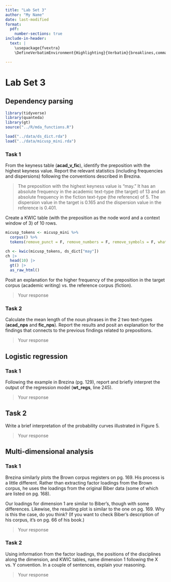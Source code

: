 ---
title: "Lab Set 3"
author: "My Name"
date: last-modified
format:
  pdf:
    number-sections: true
include-in-header: 
  text: |
    \usepackage{fvextra}
    \DefineVerbatimEnvironment{Highlighting}{Verbatim}{breaklines,commandchars=\\\{\}}

---

# Lab Set 3

## Dependency parsing

```{r}
library(tidyverse)
library(quanteda)
library(gt)
source("../R/mda_functions.R")

load("../data/ds_dict.rda")
load("../data/micusp_mini.rda")
```
### Task 1

From the keyness table (**acad_v_fic**), identify the preposition with the highest keyness value. Report the relevant statistics (including frequencies and dispersions) following the conventions described in Brezina.

> The preposition with the highest keyness value is "may." It has an absolute frequency in the academic text-type (the target) of 13 and an absolute frequency in the fiction text-type (the reference) of 5. The dispersion value in the target is 0.165 and the dispersion value in the reference is 0.401. 

Create a KWIC table (with the preposition as the node word and a context window of 3) of 10 rows.

```{r}

micusp_tokens <- micusp_mini %>%
  corpus() %>%
  tokens(remove_punct = F, remove_numbers = F, remove_symbols = F, what = "word")

ch <- kwic(micusp_tokens, ds_dict["may"])
ch |>
  head(10) |>
  gt() |>
  as_raw_html()

```

Posit an explanation for the higher frequency of the preposition in the target corpus (academic writing) vs. the reference corpus (fiction).

> Your response

### Task 2

Calculate the mean length of the noun phrases in the 2 two text-types (**acad_nps** and **fic_nps**). Report the results and posit an explanation for the findings that connects to the previous findings related to prepositions.

> Your response

## Logistic regression

### Task 1

Following the example in Brezina (pg. 129), report and briefly interpret the output of the regression model  (**wt_regs**, line 245).

> Your response

## Task 2

Write a brief interpretation of the probability curves illustrated in Figure 5.

> Your response

## Multi-dimensional analysis

### Task 1

Brezina similarly plots the Brown corpus registers on pg. 169. His process is a little different. Rather than extracting factor loadings from the Brown corpus, he uses the loadings from the original Biber data (some of which are listed on pg. 168).

Our loadings for dimension 1 are similar to Biber's, though with some differences. Likewise, the resulting plot is similar to the one on pg. 169. Why is this the case, do you think? (If you want to check Biber's description of his corpus, it's on pg. 66 of his book.)

> Your response

### Task 2

Using information from the factor loadings, the positions of the disciplines along the dimension, and KWIC tables, name dimension 1 following the X vs. Y convention. In a couple of sentences, explain your reasoning.

> Your response

